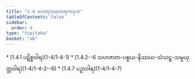 ```yaml
---
title: "1.4 ဟေတုသဟေတုကဒုက"
tableOfContents: false
sidebar:
  order: 4
type: "tipitaka"
basket: "ab"
---
```



<DynamicBreadcrumb />



<TableOfContents>
* [1.4.1 ပဋိစ္စဝါရ](1-4/1-4-1)
* [1.4.2--6 သဟဇာတ-ပစ္စယ-နိဿယ-သံသဋ္ဌ-သမ္ပယုတ္တဝါရ](1-4/1-4-2--6)
* [1.4.7 ပဉှာဝါရ](1-4/1-4-7)
</TableOfContents>